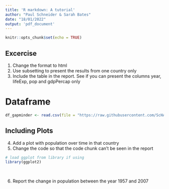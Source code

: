```yaml
---
title: 'R markdown: A tutorial'
author: "Paul Schneider & Sarah Bates"
date: "18/01/2022"
output: 'pdf_document'
---
```


```r
knitr::opts_chunk$set(echo = TRUE)
```

## Excercise

1. Change the format to html
2. Use subsetting to present the results from one country only
3. Include the table in the report. See if you can present the columns year, lifeExp, pop and gdpPercap only

# Dataframe

```r

df_gapminder <- read.csv(file = "https://raw.githubusercontent.com/ScHARR-PHEDS/R4ScHARR/master/data/df_gapminder.csv")


```


## Including Plots

4. Add a plot with population over time in that country
5. Change the code so that the code chunk can't be seen in the report

```r


# load ggplot from library if using
library(ggplot2)



```

##

6. Report the change in population between the year 1957 and 2007




